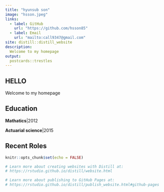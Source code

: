 ```yaml
---
title: "hyunsub son"
image: "hsson.jpeg"
links:
  - label: GitHub
    url: "https://github.com/hsson85"
  - label: Email
    url: "mailto:call9347@gmail.com"
site: distill::distill_website
description: 
  Welcome to my homepage
output:
  postcards::trestles
---
```

## HELLO
Welcome to my homepage

## Education
**Mathatics**|2012

**Actuarial science**|2015

## Recent Roles

```r
knitr::opts_chunk$set(echo = FALSE)

# Learn more about creating websites with Distill at:
# https://rstudio.github.io/distill/website.html

# Learn more about publishing to GitHub Pages at:
# https://rstudio.github.io/distill/publish_website.html#github-pages

```

